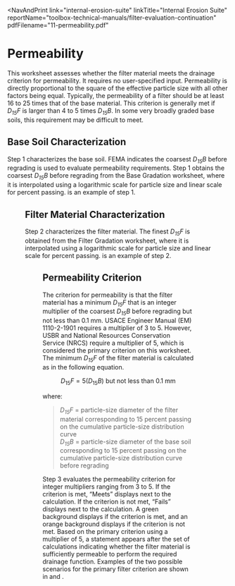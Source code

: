 
<NavAndPrint 
  link="internal-erosion-suite" 
  linkTitle="Internal Erosion Suite" 
  reportName="toolbox-technical-manuals/filter-evaluation-continuation" 
  pdfFilename="11-permeability.pdf"
></NavAndPrint>

# Permeability

This worksheet assesses whether the filter material meets the drainage criterion for permeability. It requires no user-specified input.
Permeability is directly proportional to the square of the effective particle size with all other factors being equal. Typically, the
permeability of a filter should be at least 16 to 25 times that of the base material. This criterion is generally met if _D<sub>15</sub>F_
is larger than 4 to 5 times _D<sub>15</sub>B_. In some very broadly graded base soils, this requirement may be difficult to meet.

## Base Soil Characterization

Step 1 characterizes the base soil. FEMA <Citation citationKey="FEMA2011" bibFile="/bibliographies/107-bib.json" /> indicates the
coarsest _D<sub>15</sub>B_ before regrading is used to evaluate permeability requirements. Step 1 obtains the coarsest _D<sub>15</sub>B_
before regrading from the Base Gradation worksheet, where it is interpolated using a logarithmic scale for particle size and linear scale
for percent passing. <FigReference parentDocId="107" figKey="permeability-base-soil" /> is an example of step 1.

<Figure
  parentDocId="107"
  docId="11-permeability.mdx"
  figKey="permeability-base-soil"
  src={addBaseUrl("/figures/toolbox-technical-manuals/filter-evaluation-continuation/figure38.png")}
  alt="Step 1 of Permeability worksheet: Base soil characterization."
  caption="Step 1 of Permeability worksheet: Base soil characterization."
/>

## Filter Material Characterization

Step 2 characterizes the filter material. The finest _D<sub>15</sub>F_ is obtained from the Filter Gradation worksheet, where it is interpolated
using a logarithmic scale for particle size and linear scale for percent passing. <FigReference parentDocId="107" figKey="permeability-filter-material" />
is an example of step 2.

<Figure
  parentDocId="107"
  docId="11-permeability.mdx"
  figKey="permeability-filter-material"
  src={addBaseUrl("/figures/toolbox-technical-manuals/filter-evaluation-continuation/figure39.png")}
  alt="Step 2 of Permeability worksheet: Filter material characterization."
  caption="Step 2 of Permeability worksheet: Filter material characterization."
/>

## Permeability Criterion

The criterion for permeability is that the filter material has a minimum _D<sub>15</sub>F_ that is an integer multiplier of the coarsest _D<sub>15</sub>B_
before regrading but not less than 0.1 mm. USACE Engineer Manual (EM) 1110-2-1901 <Citation citationKey="USACE2005" bibFile="/bibliographies/107-bib.json" />
requires a multiplier of 3 to 5. However, USBR <Citation citationKey="USBR2011" bibFile="/bibliographies/107-bib.json" /> and National Resources Conservation
Service (NRCS) <Citation citationKey="USDA2017" bibFile="/bibliographies/107-bib.json" /> require a multiplier of 5, which is considered the primary criterion
on this worksheet. The minimum _D<sub>15</sub>F_ of the filter material is calculated as in the following equation.

$$
D_{15}F = 5(D_{15}B) \text{ but not less than 0.1 mm}
$$

where:

> _D<sub>15</sub>F_ = particle-size diameter of the filter material corresponding to 15 percent passing on the cumulative particle-size distribution curve  
> _D<sub>15</sub>B_ = particle-size diameter of the base soil corresponding to 15 percent passing on the cumulative particle-size distribution curve before regrading

Step 3 evaluates the permeability criterion for integer multipliers ranging from 3 to 5. If the criterion is met, “Meets” displays next to the calculation.
If the criterion is not met, “Fails” displays next to the calculation. A green background displays if the criterion is met, and an orange background displays
if the criterion is not met. Based on the primary criterion using a multiplier of 5, a statement appears after the set of calculations indicating whether the
filter material is sufficiently permeable to perform the required drainage function. Examples of the two possible scenarios for the primary filter criterion
are shown in <FigReference parentDocId="107" figKey="permeability-not-met" /> and <FigReference parentDocId="107" figKey="permeability-met" />.

<Figure
  parentDocId="107"
  docId="11-permeability.mdx"
  figKey="permeability-not-met"
  src={addBaseUrl("/figures/toolbox-technical-manuals/filter-evaluation-continuation/figure40.png")}
  alt="Step 3 of Permeability worksheet: Primary permeability criteria not met."
  caption="Step 3 of Permeability worksheet: Primary permeability criteria not met."
/>

<Figure
  parentDocId="107"
  docId="11-permeability.mdx"
  figKey="permeability-met"
  src={addBaseUrl("/figures/toolbox-technical-manuals/filter-evaluation-continuation/figure41.png")}
  alt="Step 3 of Permeability worksheet: Primary permeability criteria met."
  caption="Step 3 of Permeability worksheet: Primary permeability criteria met."
/>

<CitationFootnote />
